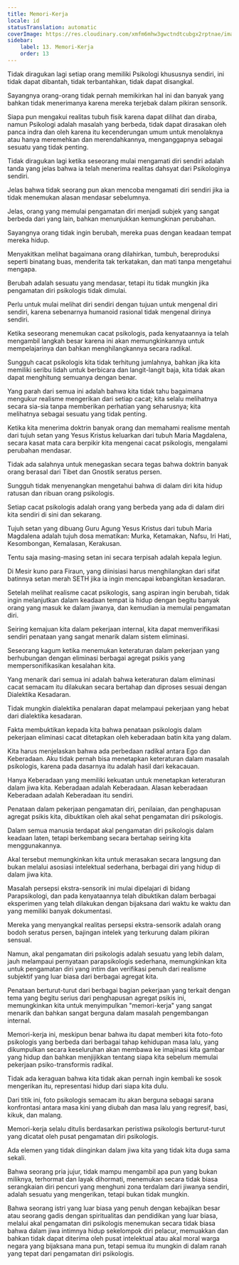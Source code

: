 ```yaml
---
title: Memori-Kerja
locale: id
statusTranslation: automatic
coverImage: https://res.cloudinary.com/xmfm6mhw3gwctndtcubgx2rptnae/image/upload/v1741354419/small_cover_la_gran_rebelion_28716e29d2.webp
sidebar:
    label: 13. Memori-Kerja
    order: 13
---
```

Tidak diragukan lagi setiap orang memiliki Psikologi khususnya sendiri, ini tidak dapat dibantah, tidak terbantahkan, tidak dapat disangkal.

Sayangnya orang-orang tidak pernah memikirkan hal ini dan banyak yang bahkan tidak menerimanya karena mereka terjebak dalam pikiran sensorik.

Siapa pun mengakui realitas tubuh fisik karena dapat dilihat dan diraba, namun Psikologi adalah masalah yang berbeda, tidak dapat dirasakan oleh panca indra dan oleh karena itu kecenderungan umum untuk menolaknya atau hanya meremehkan dan merendahkannya, menganggapnya sebagai sesuatu yang tidak penting.

Tidak diragukan lagi ketika seseorang mulai mengamati diri sendiri adalah tanda yang jelas bahwa ia telah menerima realitas dahsyat dari Psikologinya sendiri.

Jelas bahwa tidak seorang pun akan mencoba mengamati diri sendiri jika ia tidak menemukan alasan mendasar sebelumnya.

Jelas, orang yang memulai pengamatan diri menjadi subjek yang sangat berbeda dari yang lain, bahkan menunjukkan kemungkinan perubahan.

Sayangnya orang tidak ingin berubah, mereka puas dengan keadaan tempat mereka hidup.

Menyakitkan melihat bagaimana orang dilahirkan, tumbuh, bereproduksi seperti binatang buas, menderita tak terkatakan, dan mati tanpa mengetahui mengapa.

Berubah adalah sesuatu yang mendasar, tetapi itu tidak mungkin jika pengamatan diri psikologis tidak dimulai.

Perlu untuk mulai melihat diri sendiri dengan tujuan untuk mengenal diri sendiri, karena sebenarnya humanoid rasional tidak mengenal dirinya sendiri.

Ketika seseorang menemukan cacat psikologis, pada kenyataannya ia telah mengambil langkah besar karena ini akan memungkinkannya untuk mempelajarinya dan bahkan menghilangkannya secara radikal.

Sungguh cacat psikologis kita tidak terhitung jumlahnya, bahkan jika kita memiliki seribu lidah untuk berbicara dan langit-langit baja, kita tidak akan dapat menghitung semuanya dengan benar.

Yang parah dari semua ini adalah bahwa kita tidak tahu bagaimana mengukur realisme mengerikan dari setiap cacat; kita selalu melihatnya secara sia-sia tanpa memberikan perhatian yang seharusnya; kita melihatnya sebagai sesuatu yang tidak penting.

Ketika kita menerima doktrin banyak orang dan memahami realisme mentah dari tujuh setan yang Yesus Kristus keluarkan dari tubuh Maria Magdalena, secara kasat mata cara berpikir kita mengenai cacat psikologis, mengalami perubahan mendasar.

Tidak ada salahnya untuk menegaskan secara tegas bahwa doktrin banyak orang berasal dari Tibet dan Gnostik seratus persen.

Sungguh tidak menyenangkan mengetahui bahwa di dalam diri kita hidup ratusan dan ribuan orang psikologis.

Setiap cacat psikologis adalah orang yang berbeda yang ada di dalam diri kita sendiri di sini dan sekarang.

Tujuh setan yang dibuang Guru Agung Yesus Kristus dari tubuh Maria Magdalena adalah tujuh dosa mematikan: Murka, Ketamakan, Nafsu, Iri Hati, Kesombongan, Kemalasan, Kerakusan.

Tentu saja masing-masing setan ini secara terpisah adalah kepala legiun.

Di Mesir kuno para Firaun, yang diinisiasi harus menghilangkan dari sifat batinnya setan merah SETH jika ia ingin mencapai kebangkitan kesadaran.

Setelah melihat realisme cacat psikologis, sang aspiran ingin berubah, tidak ingin melanjutkan dalam keadaan tempat ia hidup dengan begitu banyak orang yang masuk ke dalam jiwanya, dan kemudian ia memulai pengamatan diri.

Seiring kemajuan kita dalam pekerjaan internal, kita dapat memverifikasi sendiri penataan yang sangat menarik dalam sistem eliminasi.

Seseorang kagum ketika menemukan keteraturan dalam pekerjaan yang berhubungan dengan eliminasi berbagai agregat psikis yang mempersonifikasikan kesalahan kita.

Yang menarik dari semua ini adalah bahwa keteraturan dalam eliminasi cacat semacam itu dilakukan secara bertahap dan diproses sesuai dengan Dialektika Kesadaran.

Tidak mungkin dialektika penalaran dapat melampaui pekerjaan yang hebat dari dialektika kesadaran.

Fakta membuktikan kepada kita bahwa penataan psikologis dalam pekerjaan eliminasi cacat ditetapkan oleh keberadaan batin kita yang dalam.

Kita harus menjelaskan bahwa ada perbedaan radikal antara Ego dan Keberadaan. Aku tidak pernah bisa menetapkan keteraturan dalam masalah psikologis, karena pada dasarnya itu adalah hasil dari kekacauan.

Hanya Keberadaan yang memiliki kekuatan untuk menetapkan keteraturan dalam jiwa kita. Keberadaan adalah Keberadaan. Alasan keberadaan Keberadaan adalah Keberadaan itu sendiri.

Penataan dalam pekerjaan pengamatan diri, penilaian, dan penghapusan agregat psikis kita, dibuktikan oleh akal sehat pengamatan diri psikologis.

Dalam semua manusia terdapat akal pengamatan diri psikologis dalam keadaan laten, tetapi berkembang secara bertahap seiring kita menggunakannya.

Akal tersebut memungkinkan kita untuk merasakan secara langsung dan bukan melalui asosiasi intelektual sederhana, berbagai diri yang hidup di dalam jiwa kita.

Masalah persepsi ekstra-sensorik ini mulai dipelajari di bidang Parapsikologi, dan pada kenyataannya telah dibuktikan dalam berbagai eksperimen yang telah dilakukan dengan bijaksana dari waktu ke waktu dan yang memiliki banyak dokumentasi.

Mereka yang menyangkal realitas persepsi ekstra-sensorik adalah orang bodoh seratus persen, bajingan intelek yang terkurung dalam pikiran sensual.

Namun, akal pengamatan diri psikologis adalah sesuatu yang lebih dalam, jauh melampaui pernyataan parapsikologis sederhana, memungkinkan kita untuk pengamatan diri yang intim dan verifikasi penuh dari realisme subjektif yang luar biasa dari berbagai agregat kita.

Penataan berturut-turut dari berbagai bagian pekerjaan yang terkait dengan tema yang begitu serius dari penghapusan agregat psikis ini, memungkinkan kita untuk menyimpulkan "memori-kerja" yang sangat menarik dan bahkan sangat berguna dalam masalah pengembangan internal.

Memori-kerja ini, meskipun benar bahwa itu dapat memberi kita foto-foto psikologis yang berbeda dari berbagai tahap kehidupan masa lalu, yang dikumpulkan secara keseluruhan akan membawa ke imajinasi kita gambar yang hidup dan bahkan menjijikkan tentang siapa kita sebelum memulai pekerjaan psiko-transformis radikal.

Tidak ada keraguan bahwa kita tidak akan pernah ingin kembali ke sosok mengerikan itu, representasi hidup dari siapa kita dulu.

Dari titik ini, foto psikologis semacam itu akan berguna sebagai sarana konfrontasi antara masa kini yang diubah dan masa lalu yang regresif, basi, kikuk, dan malang.

Memori-kerja selalu ditulis berdasarkan peristiwa psikologis berturut-turut yang dicatat oleh pusat pengamatan diri psikologis.

Ada elemen yang tidak diinginkan dalam jiwa kita yang tidak kita duga sama sekali.

Bahwa seorang pria jujur, tidak mampu mengambil apa pun yang bukan miliknya, terhormat dan layak dihormati, menemukan secara tidak biasa serangkaian diri pencuri yang menghuni zona terdalam dari jiwanya sendiri, adalah sesuatu yang mengerikan, tetapi bukan tidak mungkin.

Bahwa seorang istri yang luar biasa yang penuh dengan kebajikan besar atau seorang gadis dengan spiritualitas dan pendidikan yang luar biasa, melalui akal pengamatan diri psikologis menemukan secara tidak biasa bahwa dalam jiwa intimnya hidup sekelompok diri pelacur, memuakkan dan bahkan tidak dapat diterima oleh pusat intelektual atau akal moral warga negara yang bijaksana mana pun, tetapi semua itu mungkin di dalam ranah yang tepat dari pengamatan diri psikologis.
